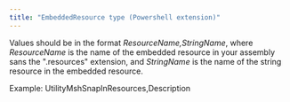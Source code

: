 ```yaml
---
title: "EmbeddedResource type (Powershell extension)"
---
```


Values should be in the format *ResourceName,StringName*, where *ResourceName*
 is the name of the embedded resource in your assembly sans the ".resources" extension, and *StringName*
 is the name of the string resource in the embedded resource.

Example: UtilityMshSnapInResources,Description


